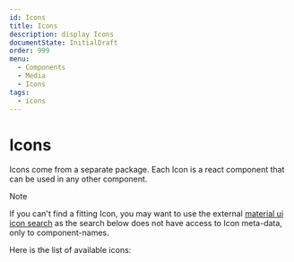 ```yaml
---
id: Icons
title: Icons
description: display Icons
documentState: InitialDraft
order: 999
menu:
  - Components
  - Media
  - Icons
tags:
  - icons
---
```


# Icons

Icons come from a separate package. Each Icon is a react component that can be
used in any other component.

> [!NOTE]  
> If you can't find a fitting Icon, you may want to use the external
> [material ui icon search](https://mui.com/material-ui/material-icons/?theme=Outlined&query=access#search-material-icons)
> as the search below does not have access to Icon meta-data, only to
> component-names.

Here is the list of available icons:

<IconSearch />
